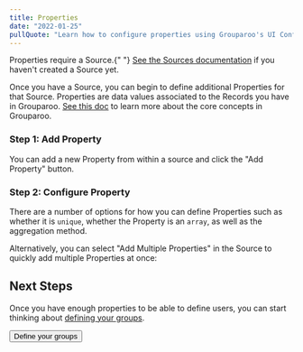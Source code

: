 ```yaml
---
title: Properties
date: "2022-01-25"
pullQuote: "Learn how to configure properties using Grouparoo's UI Config."
---
```


<Alert variant="warning">
  <p className="mb-0">
    Properties require a Source.{" "}
    <a href="/docs/config/sources">See the Sources documentation</a> if you
    haven't created a Source yet.
  </p>
</Alert>

Once you have a Source, you can begin to define additional Properties for that Source. Properties are data values associated to the Records you have in Grouparoo. [See this doc](/docs/getting-started/product-concepts) to learn more about the core concepts in Grouparoo.

### Step 1: Add Property

You can add a new Property from within a source and click the "Add Property" button.

<ImageInBrowserFrame
  centered
  alt="UI Config: Add Property"
  src="/images/docs/guides/config/property--01-add.png"
  width={1014}
  height={800}
/>

### Step 2: Configure Property

There are a number of options for how you can define Properties such as whether it is `unique`, whether the Property is an `array`, as well as the aggregation method.

<ImageInBrowserFrame
  centered
  alt="UI Config: Configure Property"
  src="/images/docs/guides/config/property--02-configure.png"
  width={1029}
  height={800}
/>

Alternatively, you can select "Add Multiple Properties" in the Source to quickly add multiple Properties at once:

<ImageInBrowserFrame
  centered
  alt="UI Config: Configure Property"
  src="/images/docs/guides/config/property--02-configure-multiple.png"
  width={1400}
  height={800}
/>

<GeneratedConfigFile type="properties" />

## Next Steps

Once you have enough properties to be able to define users, you can start thinking about [defining your groups](/docs/config/groups).

<Button href="/docs/config/groups" variant="outline-primary">
  Define your groups
</Button>
